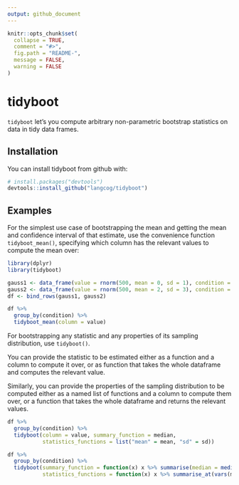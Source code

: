 ```yaml
---
output: github_document
---
```


<!-- README.md is generated from README.Rmd. Please edit that file -->

```r
knitr::opts_chunk$set(
  collapse = TRUE,
  comment = "#>",
  fig.path = "README-",
  message = FALSE,
  warning = FALSE
)
```

# tidyboot

`tidyboot` let's you compute arbitrary non-parametric bootstrap statistics on data in tidy data frames.

## Installation

You can install tidyboot from github with:

```r
# install.packages("devtools")
devtools::install_github("langcog/tidyboot")
```

## Examples

For the simplest use case of bootstrapping the mean and getting the mean and confidence interval of that estimate, use the convenience function `tidyboot_mean()`, specifying which column has the relevant values to compute the mean over:

```r
library(dplyr)
library(tidyboot)

gauss1 <- data_frame(value = rnorm(500, mean = 0, sd = 1), condition = 1)
gauss2 <- data_frame(value = rnorm(500, mean = 2, sd = 3), condition = 2)
df <- bind_rows(gauss1, gauss2)

df %>%
  group_by(condition) %>%
  tidyboot_mean(column = value)
```

For bootstrapping any statistic and any properties of its sampling distribution, use `tidyboot()`.

You can provide the statistic to be estimated either as a function and a column to compute it over, or as function that takes the whole dataframe and computes the relevant value.

Similarly, you can provide the properties of the sampling distribution to be computed either as a named list of functions and a column to compute them over, or a function that takes the whole dataframe and returns the relevant values.

```r
df %>%
  group_by(condition) %>%
  tidyboot(column = value, summary_function = median,
           statistics_functions = list("mean" = mean, "sd" = sd))
```

```r
df %>%
  group_by(condition) %>%
  tidyboot(summary_function = function(x) x %>% summarise(median = median(value)),
           statistics_functions = function(x) x %>% summarise_at(vars(median), funs(mean, sd)))
```
